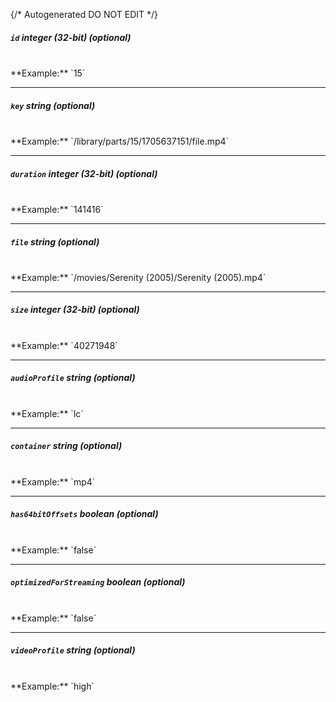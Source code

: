 {/* Autogenerated DO NOT EDIT  */}
##### `id` _integer (32-bit) (optional)_
<br/>
**Example:** `15`

---
##### `key` _string (optional)_
<br/>
**Example:** `/library/parts/15/1705637151/file.mp4`

---
##### `duration` _integer (32-bit) (optional)_
<br/>
**Example:** `141416`

---
##### `file` _string (optional)_
<br/>
**Example:** `/movies/Serenity (2005)/Serenity (2005).mp4`

---
##### `size` _integer (32-bit) (optional)_
<br/>
**Example:** `40271948`

---
##### `audioProfile` _string (optional)_
<br/>
**Example:** `lc`

---
##### `container` _string (optional)_
<br/>
**Example:** `mp4`

---
##### `has64bitOffsets` _boolean (optional)_
<br/>
**Example:** `false`

---
##### `optimizedForStreaming` _boolean (optional)_
<br/>
**Example:** `false`

---
##### `videoProfile` _string (optional)_
<br/>
**Example:** `high`


